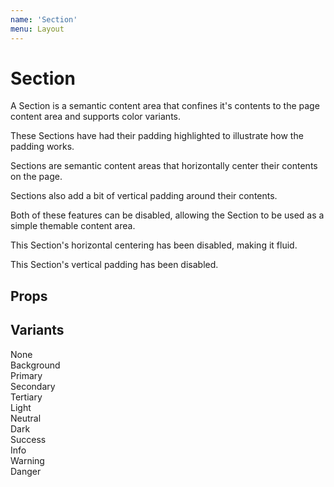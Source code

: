 ```yaml
---
name: 'Section'
menu: Layout
---
```




# Section

A Section is a semantic content area that confines it's contents to the page content area and supports color variants.

<FullscreenDemo variant="dark" of={Section} title="Section">
  <Section padded={false}>
    <p style={{ marginTop: 0, color: 'white' }}>These Sections have had their padding highlighted to illustrate how the padding works.</p>
  </Section>
  <Section variant="warning">
    <Wrapper variant="dark">
      <p>Sections are semantic content areas that horizontally center their contents on the page.</p>
      <p>Sections also add a bit of vertical padding around their contents.</p>
      <p>Both of these features can be disabled, allowing the Section to be used as a simple themable content area.</p>
    </Wrapper> 
  </Section>
  <Section variant="danger" fluid={true}>
    <Wrapper variant="dark">
      <p>This Section's horizontal centering has been disabled, making it fluid.</p>
    </Wrapper> 
  </Section>
  <Section variant="info" padded={false}>
    <Wrapper variant="dark">
      <p>This Section's vertical padding has been disabled.</p>
    </Wrapper> 
  </Section>
</FullscreenDemo>

## Props

<Props of={Section} />

## Variants

<Playground>
  <Section fluid={true} style={{ textAlign: 'center' }}>None</Section>
  <Section fluid={true} variant="background" style={{ textAlign: 'center' }}>Background</Section>
  <Section fluid={true} variant="primary" style={{ textAlign: 'center' }}>Primary</Section>
  <Section fluid={true} variant="secondary" style={{ textAlign: 'center' }}>Secondary</Section>
  <Section fluid={true} variant="tertiary" style={{ textAlign: 'center' }}>Tertiary</Section>
  <Section fluid={true} variant="light" style={{ textAlign: 'center' }}>Light</Section>
  <Section fluid={true} variant="neutral" style={{ textAlign: 'center' }}>Neutral</Section>
  <Section fluid={true} variant="dark" style={{ textAlign: 'center' }}>Dark</Section>
  <Section fluid={true} variant="success" style={{ textAlign: 'center' }}>Success</Section>
  <Section fluid={true} variant="info" style={{ textAlign: 'center' }}>Info</Section>
  <Section fluid={true} variant="warning" style={{ textAlign: 'center' }}>Warning</Section>
  <Section fluid={true} variant="danger" style={{ textAlign: 'center' }}>Danger</Section>
</Playground>
